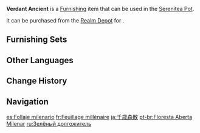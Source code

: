 {{Furnishing Infobox
|id             = 372324
|image          = Item Verdant Ancient.png
|category       = Landform
|subcategory    = Tree
|quality        = 3
|adeptal_energy = 20
|load           = 300
|reduced_load   = 300
|description    = An exceedingly thick tree with lush leaves that can provide wide-spanning shelter. Its luxurious crown is deep green, and it is said that it has lived for at least a thousand years.<br>It is a shame that such trees may only be found on [[Narukami Island]] — the intense warfare in [[Tatarasuna]] and [[Yashiori Island]] have destroyed a great number of trees, for thick tree crowns are an ideal spot for enemy archers to lie in ambush, which has led to both sides hacking many such trees down in hopes of removing such threats.
|source1        = [[Realm Depot]]
}}
'''Verdant Ancient''' is a [[Furnishing]] item that can be used in the [[Serenitea Pot]].

It can be purchased from the [[Realm Depot]] for {{Item|Realm Currency|30|x=80}}.

==Furnishing Sets==
{{Craft Usage|type=Furnishing Set}}

==Other Languages==
{{Other Languages
|en      = Verdant Ancient
|zhs     = 千岁森散
|zhs_rm  = Qiān Suì Sēn Sàn
|zht     = 千歲森散
|zht_rm  = Qiān Suì Sēn Sàn
|zh_tl   = Thousand-Years Dense Foliage
|ja      = 千歳森散
|ja_rm   = Sennen Shinsan{{Assumed}}
|ja_tl   = Millenium Scattered Forest{{Sino|ja}}
|ko      = 천 년의 수림
|ko_rm   = Cheon Nyeon-ui Surim
|ko_tl   = Millenary Forest
|es      = Follaje milenario
|es_tl   = Millennial Foliage
|fr      = Feuillage millénaire
|fr_tl   = Millennial Foliage
|ru      = Зелёный долгожитель
|ru_tl   = Green Centenarian
|th      = แมกไม้นับพันปี
|th_rm   = 
|th_tl   = 
|vi      = Tán Rừng Nghìn Tuổi
|vi_tl   = 
|de      = Alter Grünling
|de_tl   = Old Greenish
|id      = Peneduh Tua
|id_tl   = Old Shade
|pt      = Floresta Aberta Milenar
|pt_tl   = 
|tr      = Kadim Yeşil Ağaç
|tr_tl   = 
|it      = Antico smeraldo
|it_tl   = 
}}

==Change History==
{{Change History|2.2}}

==Navigation==
{{Furnishing Navbox|exterior}}

[[es:Follaje milenario]]
[[fr:Feuillage millénaire]]
[[ja:千歳森散]]
[[pt-br:Floresta Aberta Milenar]]
[[ru:Зелёный долгожитель]]